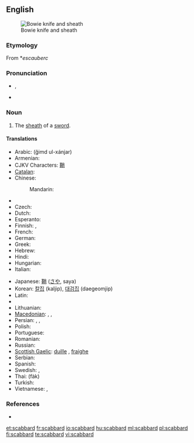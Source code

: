 ==English==
{{wikipedia}}
[[File:Bowie Knife (PSF).jpg|thumb|Bowie knife and sheath]]

===Etymology===
From {{etyl|xno}} *''escauberc''

===Pronunciation===
* {{a|UK}} {{IPA|/ˈskæb.əd/}}, {{SAMPA|/"sk{b.@d/}}
* {{a|US}} {{IPA|/ˈskæbɚd/}}

===Noun===
{{en-noun}}

# The [[sheath]] of a [[sword]].

====Translations====
{{trans-top|the sheath of a sword}}
* Arabic: {{Arab|[[غمد الخنجر]]}} (ğimd ul-xánjar) {{m}}
* Armenian: {{t-|hy|պատյան|tr=patyan}}
* CJKV Characters: [[鞘]]
* [[Catalan]]: {{t+|ca|beina|f}}
* Chinese:
*: Mandarin: {{zh-zh-p|刀鞘|dāoqiào}}
* {{trreq|Croatian}}
* Czech: {{t+|cs|pochva|f}}
* Dutch: {{t+|nl|schede|f}}
* Esperanto: {{t-|eo|glavingo|xs=Esperanto}}
* Finnish: {{t+|fi|tuppi}}, {{t+|fi|huotra}}
* French: {{t+|fr|fourreau|m}}
* German: {{t+|de|Scheide|f}}
* Greek: {{t+|el|θηκάρι|n}}
* Hebrew: {{t+|he|נדן|m}}
* Hindi: {{t|hi|मियान|f|tr=miyān|xs=Hindi}}
* Hungarian: {{t+|hu|hüvely}}
* Italian: {{t+|it|fodero|m}}
{{trans-mid}}
* Japanese: [[鞘]] ([[さや]], saya)
* Korean: [[칼집]] (kaljip), [[대검집]] (daegeomjip)
* Latin: {{t-|la|vagina|f|alt=vāgīna}}
* {{trreq|Latvian}}
* Lithuanian: {{t|lt|makštis|m|xs=Lithuanian}}
* [[Macedonian]]: {{t|mk|канија|f|tr=kánija}},  {{t-|mk|корица|f|tr=kórica}},  {{t|mk|ножница|f|tr=nóžnica}}
* Persian: {{t|fa|غلاف|xs=Persian}},  {{t|fa|قراب|xs=Persian}},  {{t|fa|نیام|xs=Persian}}
* Polish: {{t+|pl|pochwa|f}}
* Portuguese: {{t+|pt|bainha|f}}
* Romanian: {{t|ro|teacă|f}}
* Russian: {{t+|ru|ножны|n|tr=nóžny}}
* [[Scottish Gaelic]]: [[duille]] {{f}}, [[fraighe]] {{f}}
* Serbian: {{t|sr|nožnica|f}}
* Spanish: {{t+|es|vaina|f}}
* Swedish: {{t+|sv|skida|c}}, {{t+|sv|balja|c}}
* Thai: {{Thai|[[ฝัก]]}} (fàk)
* Turkish: {{t|tr|kın}}
* Vietnamese: {{t+|vi|vỏ|xs=Vietnamese}}, {{t-|vi|bao kiếm|xs=Vietnamese}}
{{trans-bottom}}

===References===
* {{R:Online Etymology Dictionary}}

[[et:scabbard]]
[[fr:scabbard]]
[[io:scabbard]]
[[hu:scabbard]]
[[ml:scabbard]]
[[pl:scabbard]]
[[fi:scabbard]]
[[te:scabbard]]
[[vi:scabbard]]